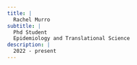 ```yaml
---
title: |
  Rachel Murro
subtitle: |
  Phd Student
  Epidemiology and Translational Science
description: |
  2022 - present
---
```


